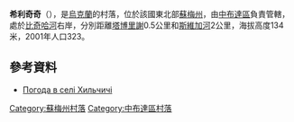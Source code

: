 {{coord|52|9|14|N|33|28|24|E|scale:100000|display=title}}

'''希利奇奇'''（{{lang-uk|Хильчичі}}），是[[烏克蘭|烏克蘭]]的村落，位於該國東北部[[蘇梅州|蘇梅州]]，由[[中布達區|中布達區]]負責管轄，處於[[比奇哈河|比奇哈河]]右岸，分別距離[[塔博里謝_(中布達區)|塔博里謝]]0.5公里和[[斯維加河|斯維加河]]2公里，海拔高度134米，2001年人口323。

==參考資料==
* [http://weather.in.ua/ua/symskaja/27317 Погода в селі Хильчичі] {{Wayback|url=http://weather.in.ua/ua/symskaja/27317 |date=20111219221009 }}

{{DEFAULTSORT:Хильчичі}}
[[Category:蘇梅州村落|Category:蘇梅州村落]]
[[Category:中布達區村落|Category:中布達區村落]]


{{Sumy-geo-stub}}